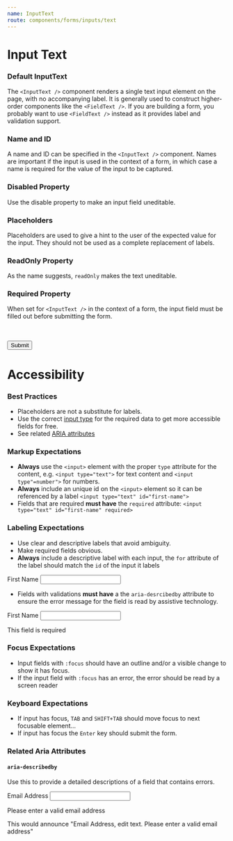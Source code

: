 ```yaml
---
name: InputText
route: components/forms/inputs/text
---
```



# Input Text

<ComponentDetail
  of="InputText"
  figmaURL="file/2MG6DoSjk4IaLnjjFCnKFf/Forms"
  status="experimental"
  githubURL="Form/Inputs/InputText.tsx"
/>

### Default InputText

The `<InputText />` component renders a single text input element on the page, with no accompanying label. It is generally used to construct higher-order components like the `<FieldText />`. If you are building a form, you probably want to use `<FieldText />` instead as it provides label and validation support.

<Playground>
  <InputText />
</Playground>

### Name and ID

A name and ID can be specified in the `<InputText />` component. Names are important if the input is used in the context of a form, in which case a name is required for the value of the input to be captured.

<Playground>
  <InputText name="someName" id="someId" />
</Playground>

### Disabled Property

Use the disable property to make an input field uneditable.

<Playground>
  <React.Fragment>
    <InputText disabled />
    <InputText value="Hello!" disabled />
  </React.Fragment>
</Playground>

### Placeholders

Placeholders are used to give a hint to the user of the expected value for the input. They should not be used as a complete replacement of labels.

<Playground>
  <InputText placeholder="Enter your text here..." />
</Playground>

### ReadOnly Property

As the name suggests, `readOnly` makes the text uneditable.

<Playground>
  <InputText value="You can't change me." readOnly />
</Playground>

### Required Property

When set for `<InputText />` in the context of a form, the input field must be filled out before submitting the form.

<Playground>
  <form>
    <InputText required />
    <br />
    <br />
    <Button>Submit</Button>
  </form>
</Playground>

# Accessibility

### Best Practices

- Placeholders are not a substitute for labels.
- Use the correct [input type](https://developer.mozilla.org/en-US/docs/Web/HTML/Element/input#Form_%3Cinput%3E_types_) for the required data to get more accessible fields for free.
- See related [ARIA attributes](#related-aria-attributes)

### Markup Expectations

- **Always** use the `<input>` element with the proper `type` attribute for the content, e.g. `<input type="text">` for text content and `<input type"=number">` for numbers.
- **Always** include an unique id on the `<input>` element so it can be referenced by a label `<input type="text" id="first-name">`
- Fields that are required **must have** the `required` attribute: `<input type="text" id="first-name" required>`

### Labeling Expectations

- Use clear and descriptive labels that avoid ambiguity.
- Make required fields obvious.
- **Always** include a descriptive label with each input, the `for` attribute of the label should match the `id` of the input it labels

<Playground>
  <React.Fragment>
    <label htmlFor="first-name">First Name</label>
    <input id="first-name" type="text" />
  </React.Fragment>
</Playground>

- Fields with validations **must have** a the `aria-desrcibedby` attribute to ensure the error message for the field is read by assistive technology.

<Playground>
  <React.Fragment>
    <label htmlFor="first-name">First Name</label>
    <input
      id="first-name"
      type="text"
      aria-describedby="fn-error-message"
      required
    />
    <p id="fn-error-message">This field is required</p>
  </React.Fragment>
</Playground>

### Focus Expectations

- Input fields with `:focus` should have an outline and/or a visible change to show it has focus.
- If the input field with `:focus` has an error, the error should be read by a screen reader

### Keyboard Expectations

- If input has focus, `TAB` and `SHIFT+TAB` should move focus to next focusable element...
- If input has focus the `Enter` key should submit the form.

### Related Aria Attributes

#### `aria-describedby`

Use this to provide a detailed descriptions of a field that contains errors.

<Playground>
  <React.Fragment>
    <label htmlFor="email">Email Address</label>
    <input id="email" type="email" aria-describedby="email-error-message" />
    <p id="email-error-message">Please enter a valid email address</p>
  </React.Fragment>
</Playground>

This would announce "Email Address, edit text. Please enter a valid email address"
